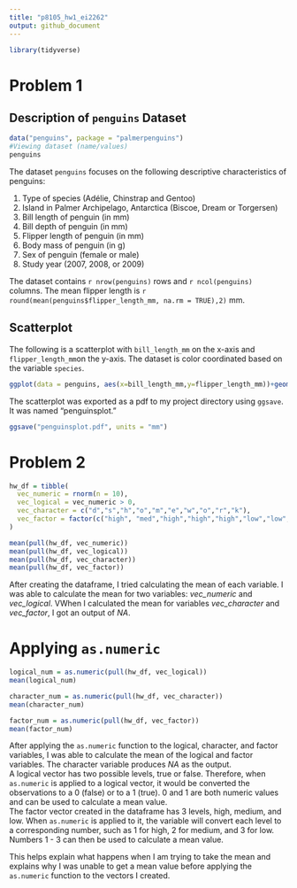 ```yaml
---
title: "p8105_hw1_ei2262"
output: github_document
---
```


```r
library(tidyverse)
```

# Problem 1

## Description of `penguins` Dataset

```r
data("penguins", package = "palmerpenguins")
#Viewing dataset (name/values)
penguins
```
The dataset `penguins` focuses on the following descriptive characteristics of penguins:

1. Type of species (Adélie, Chinstrap and Gentoo)
2. Island in Palmer Archipelago, Antarctica (Biscoe, Dream or Torgersen)
3. Bill length of penguin (in mm)
4. Bill depth  of penguin (in mm)
5. Flipper length of penguin (in mm)
6. Body mass of penguin (in g)
7. Sex of penguin (female or male)
8. Study year (2007, 2008, or 2009)

The dataset contains `r nrow(penguins)` rows and `r ncol(penguins)` columns. 
The mean flipper length is `r round(mean(penguins$flipper_length_mm, na.rm = TRUE),2)` mm.

## Scatterplot

The following is a scatterplot with `bill_length_mm` on the x-axis and
`flipper_length_mm`on the y-axis. The dataset is color coordinated based on the 
variable `species`.
```r
ggplot(data = penguins, aes(x=bill_length_mm,y=flipper_length_mm))+geom_point(aes(color=species))
```

The scatterplot was exported as a pdf to my project directory using `ggsave`. It was named "penguinsplot." 
```r
ggsave("penguinsplot.pdf", units = "mm")
```

# Problem 2
```r
hw_df = tibble(
  vec_numeric = rnorm(n = 10),
  vec_logical = vec_numeric > 0,
  vec_character = c("d","s","h","o","m","e","w","o","r","k"),
  vec_factor = factor(c("high", "med","high","high","high","low","low","low","med","med"))
)

mean(pull(hw_df, vec_numeric))
mean(pull(hw_df, vec_logical))
mean(pull(hw_df, vec_character))
mean(pull(hw_df, vec_factor))
```
After creating the dataframe, I tried calculating the mean of each variable. I was able to calculate the mean for two variables:
*vec_numeric* and *vec_logical*. VWhen I calculated the mean for variables *vec_character* and *vec_factor*, I got an output of *NA*.

# Applying `as.numeric`
```r
logical_num = as.numeric(pull(hw_df, vec_logical))
mean(logical_num)

character_num = as.numeric(pull(hw_df, vec_character))
mean(character_num)

factor_num = as.numeric(pull(hw_df, vec_factor))
mean(factor_num)
```
After applying the `as.numeric` function to the logical, character, and factor variables, I was able to calculate the mean of
the logical and factor variables. The character variable produces *NA* as the output.   
A logical vector has two possible levels, true or false. Therefore, when `as.numeric` is applied to a logical vector, it would be converted the observations to a 0 (false) or to a 1 (true). 0 and 1 are both numeric values and can be used to calculate a mean value.   
The factor vector created in the dataframe has 3 levels, high, medium, and low. When `as.numeric` is applied to it, the variable will convert each level to a corresponding number, such as 1 for high, 2 for medium, and 3 for low. Numbers 1 - 3 can then be used to calculate a mean value.  

This helps explain what happens when I am trying to take the mean and explains why I was unable to get a mean value before applying the `as.numeric` function to the vectors I created.






